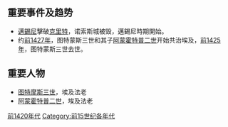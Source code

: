 {{Unreferenced|time=2018-06-28T13:38:23+00:00}}
{{DecadeTOC|-1429}}

==重要事件及趋势==
*[[邁錫尼|邁錫尼]]擊破[[克里特|克里特]]，诺索斯城被毁，邁錫尼時期開始。
*约[[前1427年|前1427年]]，图特蒙斯三世和其子[[阿蒙霍特普二世|阿蒙霍特普二世]]开始共治埃及，[[前1425年|前1425年]]，图特蒙斯三世去世。

==重要人物==
*[[图特摩斯三世|图特摩斯三世]]，埃及法老
*[[阿蒙霍特普二世|阿蒙霍特普二世]]，埃及法老

{{世紀|-15}}

[[Category:前1420年代|]]
[[Category:前15世纪各年代|Category:前15世纪各年代]]